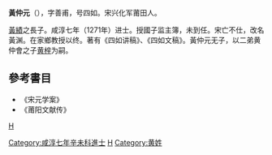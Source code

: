 '''黃仲元'''（{{bd|1231年||1312年}}），字善甫，号四如。宋兴化军莆田人。

[[黃績|黃績]]之長子。咸淳七年（1271年）进士。授國子监主簿，未到任。宋亡不仕，改名黃渊。在家鄉教授以终。著有《四如讲稿》、《四如文稿》。黃仲元无子，以二弟黄仲會之子[[黄梓|黄梓]]为嗣。

==參考書目==
*《宋元学案》
*《莆阳文献传》
[[category:宋朝政治人物|H]]
[[Category:咸淳七年辛未科進士|Category:咸淳七年辛未科進士]]
[[Category:莆田人|H]]
[[Category:黄姓|Category:黄姓]]